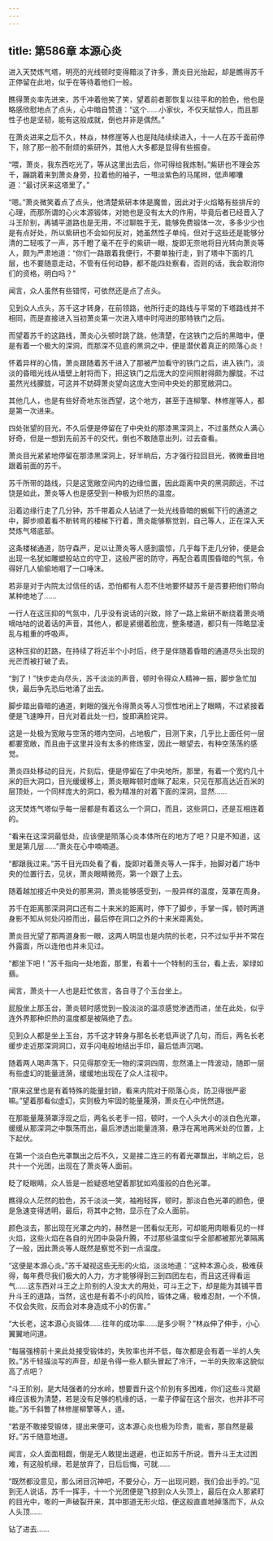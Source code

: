 ```yaml
---
---
---
```

title: 第586章 本源心炎
---



进入天焚炼气塔，明亮的光线顿时变得黯淡了许多，萧炎目光抬起，却是瞧得苏千正停留在此地，似乎在等待着他们一般。

瞧得萧炎率先进来，苏千冲着他笑了笑，望着前者那恢复以往平和的脸色，他也是略感欣慰地点了点头，心中暗自赞道：“这个……小家伙，不仅天赋惊人，而且那性子也是坚韧，能有这般成就，倒也并非是偶然。”

在萧炎进来之后不久，林焱，林修崖等人也是陆陆续续进入，十一人在苏千面前停下，除了那一脸不耐烦的紫研外，其他人大多都是显得有些振奋。

“喂，萧炎，我东西吃光了，等从这里出去后，你可得给我炼制。”紫研也不理会苏千，蹦跳着来到萧炎身旁，拉着他的袖子，一甩淡紫色的马尾辫，低声嘟囔道：“最讨厌来这塔里了。”

“嗯。”萧炎微笑着点了点头，他清楚紫研本体是魔兽，因此对于火焰略有些排斥的心理，而那所谓的心火本源锻体，对她也是没有太大的作用，毕竟后者已经晋入了斗王阶别，再铺平道路也是无用，不过聊胜于无，能够免费锻体一次，多多少少也是有点好处，所以紫研也不会如何反对，她虽然性子单纯，但对于这些还是能够分清的二轻咳了一声，苏千瞪了毫不在乎的紫研一眼，旋即无奈地将目光转向萧炎等人，颇为严肃地道：“你们一路跟着我便行，不要单独行走，到了塔中下面的几层，也不要随意走动，不管有任何动静，都不能四处察看，否则的话，我会取消你们的资格，明白吗？”

闻言，众人虽然有些错愕，可依然还是点了点头。

见到众人点头，苏千这才转身，在前领路，他所行走的路线与平常的下塔路线并不相同，而是直接进入当初萧炎第一次进入塔中时闯进的那特铁门之后。

而望着苏千的这路线，萧炎心头顿时跳了跳，他清楚，在这铁门之后的黑暗中，便是有着一个极大的深洞，而那深不见底的黑洞之中，便是潜伏着真正的陨落心炎！

怀着异样的心情，萧炎跟随着苏千进入了那被严加看守的铁门之后，进入铁门，淡淡的昏暗光线从墙壁上射将而下，把这铁门之后庞大的空间照射得颇为朦胧，不过虽然光线朦胧，可这并不妨碍萧炎望向这庞大空间中央处的那宽敞洞口。

其他几人，也是有些好奇地东张西望，这个地方，甚至于连柳擎、林修崖等人，都是第一次进来。

四处张望的目光，不久后便是停留在了中央处的那漆黑深洞上，不过虽然众人满心好奇，但是一想到先前苏千的交代，倒也不敢随意出列，过去查看。

萧炎目光紧紧地停留在那漆黑深洞上，好半晌后，方才强行拉回目光，微微垂目地跟着前面的苏千。

苏千所带的路线，只是这宽敞空间内的边缘位置，因此距离中央的黑洞颇远，不过饶是如此，萧炎等人也是感受到一种极为炽热的温度。

沿着边缘行走了几分钟，苏千带着众人钻进了一处光线昏暗的蜿蜒下行的通道之中，脚步顺着看不断转弯的楼梯下行着，萧炎能够察觉到，自己等人，正在深入天焚炼气塔底部。

这条楼梯通道，防守森严，足以让萧炎等人感到震惊，几乎每下走几分钟，便是会出现一名犹如雕塑般站立的守卫，这般严密的防守，再配合着周围昏暗的气氛，令得好几人偷偷地咽了一口唾沫。

若非是对于内院太过信任的话，恐怕都有人忍不住地要怀疑苏千是否要把他们带向某种绝地了……

一行人在这压抑的气氛中，几乎没有说话的兴致，除了一路上紫研不断绕着萧炎嘀嘀咕咕的说着话的声音，其他人，都是紧绷着脸庞，整条楼道，都只有一阵略显凌乱与粗重的呼吸声。

这种压抑的赶路，在持续了将近半个小时后，终于是伴随着昏暗的通道尽头出现的光芒而被打破了去。

“到了！”快步走向尽头，苏千淡淡的声音，顿时令得众人精神一振，脚步急忙加快，最后争先恐后地涌了出去。

脚步踏出昏暗的通道，剌眼的强光令得萧炎等人习惯性地闭上了眼睛，不过紧接着便是飞速睁开，目光对着此处一扫，旋即满脸诧异。

这是一处极为宽敞与空荡的塔内空间，占地极广，目测下来，几乎比上面任何一层都要宽敞，而且由于这里并没有太多的修炼室，因此一眼望去，有种空荡荡的感觉。

萧炎四处移动的目光，片刻后，便是停留在了中央地所，那里，有着一个宽约几十米的巨大洞口，目光缓缓移上，萧炎眼眸顿时虚眯了起来，只见在那高达近百米的层顶处，一个同样庞大的洞口，极为精准的对着下面的深洞，显然……

这天焚炼气塔似乎每一层都是有着这么一个洞口，而且，这些洞口，还是互相连着的。

“看来在这深洞最低处，应该便是陨落心炎本体所在的地方了吧？只是不知道，这里是第几层……”萧炎在心中喃喃道。

“都跟我过来。”苏千目光四处看了看，旋即对着萧炎等人一挥手，抬脚对着广场中央的位置行去，见状，萧炎眼睛微亮，第一个跟了上去。

随着越加接近中央处的那黑洞，萧炎能够感受到，一股异样的温度，笼罩在周身。

苏千在距离那深洞洞口还有二十来米的距离时，停下了脚步，手掌一挥，顿时两道身影不知从何处闪掠而出，最后停在洞口之外的十来米距离处。

萧炎目光望了那两道身影一眼，这两人明显也是内院的长老，只不过似乎并不常在外露面，所以连他也并未见过。

“都坐下吧！”苏千指向一处地面，那里，有着十一个特制的玉台，看上去，翠绿如翡。

闻言，萧炎十一人也是赶忙依言，各自寻了个玉台坐上。

屁股坐上那玉台，萧炎顿时感觉到一股淡淡的温凉感觉渗透而进，坐在此处，似乎连外界那种炽热的温度都是被隔绝了去。

见到众人都是坐上玉台，苏千这才转身与那名长老低声说了几句，而后，两名长老缓步走近那深洞洞口，双手闪电般地结出手印，最后低声沉喝。

随着两人喝声落下，只见得那空无一物的深洞四周，忽然涌上一阵波动，随即一层有些虚幻的能量涟漪，缓缓地出现在了众人注视中。

“原来这里也是有着特殊的能量封锁，看来内院对于陨落心炎，防卫得很严密嘛。”望着那看似虚幻，实则极为牢固的能量蔑漪，萧炎在心中恍然道。

在那能量蔑漪罩浮现之后，两名长老手一招，顿时，一个人头大小的淡白色光罩，缓缓从那深洞之中飘荡而出，最后渗透出能量涟漪，悬浮在离地两米处的位置，上下起伏。

在第一个淡白色光罩飘出之后不久，又是接二连三的有着光罩飘出，半晌之后，总共十一个光团，出现在了萧炎等人面前。

眨了眨眼睛，众人皆是一脸疑惑地望着那犹如鸡蛋般的白色光罩。

瞧得众人茫然的脸色，苏千淡淡一笑，袖袍轻挥，顿时，那淡白色光罩的颜色，便是急速变得透明，最后，将其中之物，显示在了众人面前。

颜色淡去，那出现在光罩之内的，赫然是一团看似无形，可却能用肉眼看见的一样火焰，这些火焰在各自的光团中袅袅升腾，不过那些温度似乎全部都被那光罩隔离了一般，因此萧炎等人既然是察觉不到一点温度。

“这便是本源心炎。”苏千凝视这些无形的火焰，淡淡地道：“这种本源心炎，极难获得，每年费尽我们极大的人力，方才能够得到三到四团左右，而且这还得看运气……这东西对斗王之上阶别的人没太大的用处，可斗王之下，却是能为其铺平晋升斗王的道路，当然，这也是有着不小的风险，锻体之痛，极难忍耐，一个不慎，不仅会失败，反而会对本身造成不小的伤害。”

“大长老，这本源心炎锻体……往年的成功率……是多少啊？”林焱伸了伸手，小心翼翼地问道。

“每届强榜前十来此处接受锻体的，失败率也并不低，每次都是会有着一半的人失败。”苏千轻描淡写的声音，却是令得一些人额头冒起了冷汗，一半的失败率这貌似高了点吧？

“斗王阶别，是大陆强者的分水岭，想要晋升这个阶别有多困难，你们这些斗灵巅峰应该极为清楚，若是没有足够的机缘的话，一辈子停留在这个层次，也并非不可能。”苏千斜瞥了林修崖柳擎等人，道。

“若是不敢接受锻体，提出来便可，这本源心炎也极为珍贵，能省，那自然是最好。”苏千随意地道。

闻言，众人面面相觑，倒是无人敢提出退避，也正如苏千所说，晋升斗王太过困难，有这般机缘，若是放弃了，日后后悔，可就……

“既然都没意见，那么闭目沉神吧，不要分心，万一出现问题，我们会出手的。”见到无人说话，苏千一挥手，十一个光团便是飞掠到众人头顶上，最后在众人那紧盯的目光中，嘭的一声破裂开来，其中那道无形火焰，便这般直直地掉落而下，从众人头顶……

钻了进去……